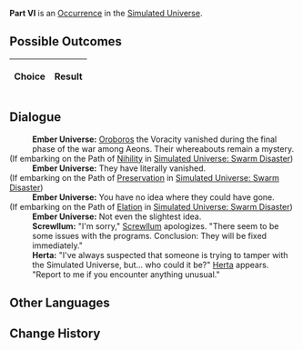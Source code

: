 {{Simulated Universe Event Infobox
|title         = Part VI
|image         = 3.png
|type          =
|domains_su    = 
|domains_ext   = 
|domains_swarm = 
|domains_gng   = 
|requirements  =
|prev          = 
|next          = 
|indexRewards  =
|characters    = Herta;Oroboros;Screwllum
}}
'''Part VI''' is an [[Simulated Universe/Occurrence|Occurrence]] in the [[Simulated Universe]].

==Possible Outcomes==
{| class="article-table"
!Choice
!Result

|}

<!--
==Gameplay Notes==

-->
==Dialogue==
{{Dialogue Start}}
:'''Ember Universe:''' [[Oroboros]] the Voracity vanished during the final phase of the war among Aeons. Their whereabouts remain a mystery.
;(If embarking on the Path of [[Simulated Universe/Paths#Nihility|Nihility]] in [[Simulated Universe: Swarm Disaster]])
:{{SU Special Dialogue|Nihility|And?|You're still listening.}}
:'''Ember Universe:''' They have literally vanished.
;(If embarking on the Path of [[Simulated Universe/Paths#Preservation|Preservation]] in [[Simulated Universe: Swarm Disaster]])
:{{SU Special Dialogue|Preservation|Isn't it dead?|You are suspicious.}}
:'''Ember Universe:''' You have no idea where they could have gone.
;(If embarking on the Path of [[Simulated Universe/Paths#Elation|Elation]] in [[Simulated Universe: Swarm Disaster]])
:{{SU Special Dialogue|Elation|Do I really not know?|You are suspicious.}}
:'''Ember Universe:''' Not even the slightest idea.
:'''Screwllum:''' "I'm sorry," [[Screwllum]] apologizes. "There seem to be some issues with the programs. Conclusion: They will be fixed immediately."
:'''Herta:''' "I've always suspected that someone is trying to tamper with the Simulated Universe, but... who could it be?" [[Herta]] appears. "Report to me if you encounter anything unusual."
{{Dialogue End}}

==Other Languages==
{{Other Languages
|en    = Part VI
|zhs   = 其六
|zht   = 其六
|ja    = その6
|ko    = VI
|es    = Parte VI
|fr    = Partie VI
|ru    = VI
|th    = ตอน 6
|vi    = Phần 6
|de    = Teil 6
|id    = Bagian VI
|pt    = Parte VI
}}

==Change History==
{{Change History|1.0}}
